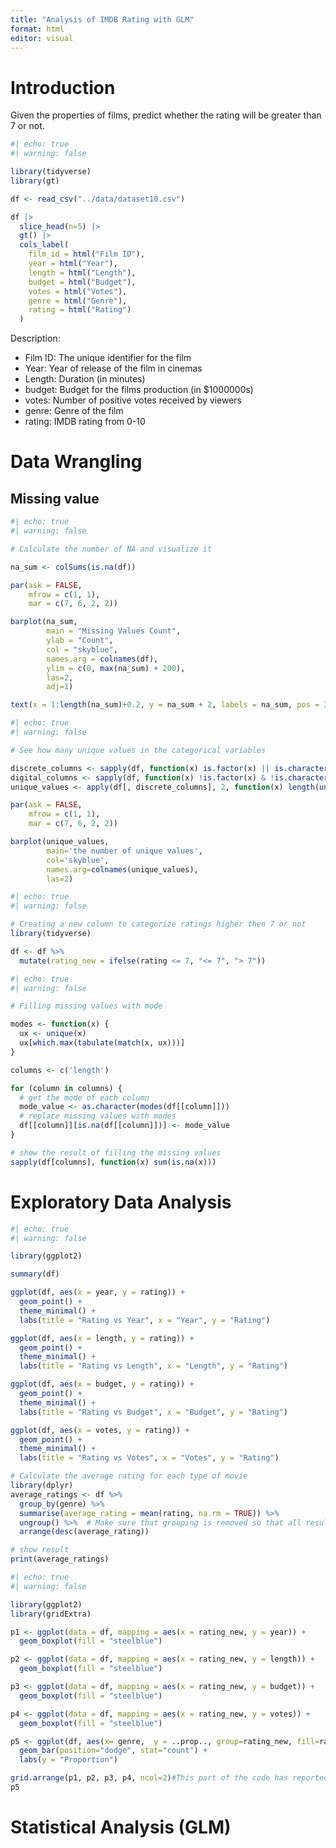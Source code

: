 ```yaml
---
title: "Analysis of IMDB Rating with GLM"
format: html
editor: visual
---
```


# Introduction {#sec-intro}

Given the properties of films, predict whether the rating will be greater than 7 or not.

```r
#| echo: true
#| warning: false

library(tidyverse)
library(gt)

df <- read_csv("../data/dataset10.csv")

df |> 
  slice_head(n=5) |>
  gt() |>
  cols_label(
    film_id = html("Film ID"),
    year = html("Year"),
    length = html("Length"),
    budget = html("Budget"),
    votes = html("Votes"),
    genre = html("Genre"),
    rating = html("Rating")
  )
```

Description:

-   Film ID: The unique identifier for the film
-   Year: Year of release of the film in cinemas
-   Length: Duration (in minutes)
-   budget: Budget for the films production (in \$1000000s)
-   votes: Number of positive votes received by viewers
-   genre: Genre of the film
-   rating: IMDB rating from 0-10

# Data Wrangling

## Missing value

```r
#| echo: true
#| warning: false

# Calculate the number of NA and visualize it

na_sum <- colSums(is.na(df))

par(ask = FALSE, 
    mfrow = c(1, 1), 
    mar = c(7, 6, 2, 2))

barplot(na_sum, 
        main = "Missing Values Count", 
        ylab = "Count",                
        col = "skyblue",              
        names.arg = colnames(df), 
        ylim = c(0, max(na_sum) + 200),
        las=2,
        adj=1) 

text(x = 1:length(na_sum)+0.2, y = na_sum + 2, labels = na_sum, pos = 3, cex = 0.8, col = "red")
```

```r
#| echo: true
#| warning: false

# See how many unique values in the categorical variables

discrete_columns <- sapply(df, function(x) is.factor(x) || is.character(x))
digital_columns <- sapply(df, function(x) !is.factor(x) & !is.character(x))
unique_values <- apply(df[, discrete_columns], 2, function(x) length(unique(x)))

par(ask = FALSE, 
    mfrow = c(1, 1), 
    mar = c(7, 6, 2, 2))

barplot(unique_values,
        main='the number of unique values',
        col='skyblue',
        names.arg=colnames(unique_values),
        las=2)
```

```r
#| echo: true
#| warning: false

# Creating a new column to categorize ratings higher then 7 or not
library(tidyverse)

df <- df %>% 
  mutate(rating_new = ifelse(rating <= 7, "<= 7", "> 7"))
```

```r
#| echo: true
#| warning: false

# Filling missing values with mode

modes <- function(x) {
  ux <- unique(x)
  ux[which.max(tabulate(match(x, ux)))]
}

columns <- c('length')

for (column in columns) {
  # get the mode of each column
  mode_value <- as.character(modes(df[[column]]))
  # replace missing values with modes
  df[[column]][is.na(df[[column]])] <- mode_value
}

# show the result of filling the missing values
sapply(df[columns], function(x) sum(is.na(x)))
```

# Exploratory Data Analysis

```r
#| echo: true
#| warning: false

library(ggplot2)

summary(df)

ggplot(df, aes(x = year, y = rating)) +
  geom_point() +
  theme_minimal() +
  labs(title = "Rating vs Year", x = "Year", y = "Rating")

ggplot(df, aes(x = length, y = rating)) +
  geom_point() +
  theme_minimal() +
  labs(title = "Rating vs Length", x = "Length", y = "Rating")

ggplot(df, aes(x = budget, y = rating)) +
  geom_point() +
  theme_minimal() +
  labs(title = "Rating vs Budget", x = "Budget", y = "Rating")

ggplot(df, aes(x = votes, y = rating)) +
  geom_point() +
  theme_minimal() +
  labs(title = "Rating vs Votes", x = "Votes", y = "Rating")

```

```r
# Calculate the average rating for each type of movie
library(dplyr)
average_ratings <- df %>%
  group_by(genre) %>%
  summarise(average_rating = mean(rating, na.rm = TRUE)) %>%
  ungroup() %>%  # Make sure that grouping is removed so that all results can be sorted
  arrange(desc(average_rating))

# show result
print(average_ratings)

```

```r
#| echo: true
#| warning: false

library(ggplot2)
library(gridExtra)

p1 <- ggplot(data = df, mapping = aes(x = rating_new, y = year)) +
  geom_boxplot(fill = "steelblue")

p2 <- ggplot(data = df, mapping = aes(x = rating_new, y = length)) +
  geom_boxplot(fill = "steelblue")

p3 <- ggplot(data = df, mapping = aes(x = rating_new, y = budget)) +
  geom_boxplot(fill = "steelblue")

p4 <- ggplot(data = df, mapping = aes(x = rating_new, y = votes)) +
  geom_boxplot(fill = "steelblue")

p5 <- ggplot(df, aes(x= genre,  y = ..prop.., group=rating_new, fill=rating_new)) + 
  geom_bar(position="dodge", stat="count") +
  labs(y = "Proportion")

grid.arrange(p1, p2, p3, p4, ncol=2)#This part of the code has reported an error, but I can not solve it, I do not know what the problem is
p5
```

# Statistical Analysis (GLM)
